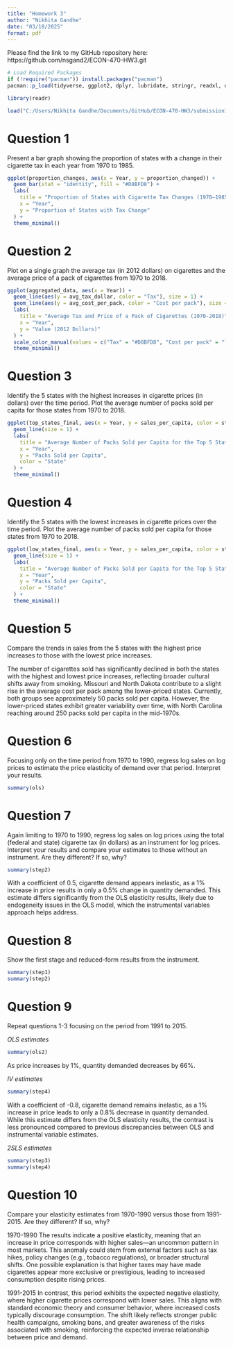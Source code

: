 ```yaml
---
title: "Homework 3"
author: "Nikhita Gandhe"
date: "03/18/2025"
format: pdf
---
```


Please find the link to my GitHub repository here: https://github.com/nsgand2/ECON-470-HW3.git  

```r
# Load Required Packages
if (!require("pacman")) install.packages("pacman")
pacman::p_load(tidyverse, ggplot2, dplyr, lubridate, stringr, readxl, data.table, gdata, fixest)

library(readr)

load("C:/Users/Nikhita Gandhe/Documents/GitHub/ECON-470-HW3/submission1/hw_workspace.Rdata")

```

# Question 1

Present a bar graph showing the proportion of states with a change in their cigarette tax in each year from 1970 to 1985.

```r

ggplot(proportion_changes, aes(x = Year, y = proportion_changed)) +
  geom_bar(stat = "identity", fill = "#D8BFD8") +
  labs(
    title = "Proportion of States with Cigarette Tax Changes (1970–1985)",
    x = "Year",
    y = "Proportion of States with Tax Change"
  ) +
  theme_minimal()

```

# Question 2

Plot on a single graph the average tax (in 2012 dollars) on cigarettes and the average price of a pack of cigarettes from 1970 to 2018.

```r

ggplot(aggregated_data, aes(x = Year)) + 
  geom_line(aes(y = avg_tax_dollar, color = "Tax"), size = 1) + 
  geom_line(aes(y = avg_cost_per_pack, color = "Cost per pack"), size = 1) + 
  labs(
    title = "Average Tax and Price of a Pack of Cigarettes (1970-2018)",
    x = "Year",
    y = "Value (2012 Dollars)"
  ) + 
  scale_color_manual(values = c("Tax" = "#D8BFD8", "Cost per pack" = "lightblue")) + 
  theme_minimal()

```

# Question 3

Identify the 5 states with the highest increases in cigarette prices (in dollars) over the time period. Plot the average number of packs sold per capita for those states from 1970 to 2018.

```r

ggplot(top_states_final, aes(x = Year, y = sales_per_capita, color = state)) +
  geom_line(size = 1) +
  labs(
    title = "Average Number of Packs Sold per Capita for the Top 5 States with the Highest Price Increase (1970-2018)",
    x = "Year",
    y = "Packs Sold per Capita",
    color = "State"
  ) +
  theme_minimal()

```

# Question 4

Identify the 5 states with the lowest increases in cigarette prices over the time period. Plot the average number of packs sold per capita for those states from 1970 to 2018.

```r

ggplot(low_states_final, aes(x = Year, y = sales_per_capita, color = state)) +
  geom_line(size = 1) +
  labs(
    title = "Average Number of Packs Sold per Capita for the Top 5 States with the Highest Price Increase (1970-2018)",
    x = "Year",
    y = "Packs Sold per Capita",
    color = "State"
  ) +
  theme_minimal()

```

# Question 5

Compare the trends in sales from the 5 states with the highest price increases to those with the lowest price increases.

The number of cigarettes sold has significantly declined in both the states with the highest and lowest price increases, reflecting broader cultural shifts away from smoking. Missouri and North Dakota contribute to a slight rise in the average cost per pack among the lower-priced states. Currently, both groups see approximately 50 packs sold per capita. However, the lower-priced states exhibit greater variability over time, with North Carolina reaching around 250 packs sold per capita in the mid-1970s.

# Question 6

Focusing only on the time period from 1970 to 1990, regress log sales on log prices to estimate the price elasticity of demand over that period. Interpret your results.

```r

summary(ols)

```

# Question 7

Again limiting to 1970 to 1990, regress log sales on log prices using the total (federal and state) cigarette tax (in dollars) as an instrument for log prices. Interpret your results and compare your estimates to those without an instrument. Are they different? If so, why?

```r

summary(step2)

```

With a coefficient of 0.5, cigarette demand appears inelastic, as a 1% increase in price results in only a 0.5% change in quantity demanded. This estimate differs significantly from the OLS elasticity results, likely due to endogeneity issues in the OLS model, which the instrumental variables approach helps address.

# Question 8

Show the first stage and reduced-form results from the instrument.

```r

summary(step1)
summary(step2)

```

# Question 9

Repeat questions 1-3 focusing on the period from 1991 to 2015.

*OLS estimates* 
```r

summary(ols2)

```

As price increases by 1%, quantity demanded decreases by 66%.

*IV estimates*

```r

summary(step4)

```

With a coefficient of -0.8, cigarette demand remains inelastic, as a 1% increase in price leads to only a 0.8% decrease in quantity demanded. While this estimate differs from the OLS elasticity results, the contrast is less pronounced compared to previous discrepancies between OLS and instrumental variable estimates.

*2SLS estimates*
```r

summary(step3)
summary(step4)

```


# Question 10 

Compare your elasticity estimates from 1970-1990 versus those from 1991-2015. Are they different? If so, why?


1970-1990 The results indicate a positive elasticity, meaning that an increase in price corresponds with higher sales—an uncommon pattern in most markets. This anomaly could stem from external factors such as tax hikes, policy changes (e.g., tobacco regulations), or broader structural shifts. One possible explanation is that higher taxes may have made cigarettes appear more exclusive or prestigious, leading to increased consumption despite rising prices.
 
1991-2015 In contrast, this period exhibits the expected negative elasticity, where higher cigarette prices correspond with lower sales. This aligns with standard economic theory and consumer behavior, where increased costs typically discourage consumption. The shift likely reflects stronger public health campaigns, smoking bans, and greater awareness of the risks associated with smoking, reinforcing the expected inverse relationship between price and demand.